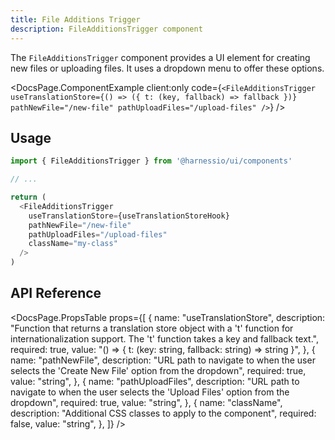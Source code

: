 ```yaml
---
title: File Additions Trigger
description: FileAdditionsTrigger component
---
```


The `FileAdditionsTrigger` component provides a UI element for creating new files or uploading files. It uses a dropdown menu to offer these options.


<DocsPage.ComponentExample
  client:only
  code={`<FileAdditionsTrigger
    useTranslationStore={() => ({ t: (key, fallback) => fallback })}
    pathNewFile="/new-file"
    pathUploadFiles="/upload-files"
/>`}
/>

## Usage

```typescript jsx
import { FileAdditionsTrigger } from '@harnessio/ui/components'

// ...

return (
  <FileAdditionsTrigger
    useTranslationStore={useTranslationStoreHook}
    pathNewFile="/new-file"
    pathUploadFiles="/upload-files"
    className="my-class"
  />
)
```

## API Reference

<DocsPage.PropsTable
  props={[
    {
      name: "useTranslationStore",
      description:
        "Function that returns a translation store object with a 't' function for internationalization support. The 't' function takes a key and fallback text.",
      required: true,
      value: "() => { t: (key: string, fallback: string) => string }",
    },
    {
      name: "pathNewFile",
      description:
        "URL path to navigate to when the user selects the 'Create New File' option from the dropdown",
      required: true,
      value: "string",
    },
    {
      name: "pathUploadFiles",
      description:
        "URL path to navigate to when the user selects the 'Upload Files' option from the dropdown",
      required: true,
      value: "string",
    },
    {
      name: "className",
      description: "Additional CSS classes to apply to the component",
      required: false,
      value: "string",
    },
  ]}
/>
